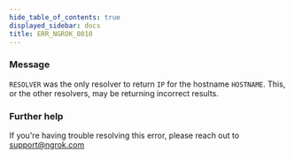 ```yaml
---
hide_table_of_contents: true
displayed_sidebar: docs
title: ERR_NGROK_8010
---
```


### Message

`RESOLVER` was the only resolver to return `IP` for the hostname `HOSTNAME`. This, or the other resolvers, may be returning incorrect results.

<ErrorDetails />

### Further help

If you're having trouble resolving this error, please reach out to [support@ngrok.com](mailto:support@ngrok.com?subject=Help%20with%20ERR_NGROK_8010)
